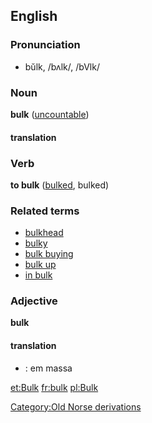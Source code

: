 ==English==

===Pronunciation===
*bŭlk, /bʌlk/, /bVlk/

===Noun===
'''bulk''' ([[uncountable]])

====translation====

===Verb===
'''to bulk''' ([[bulked]], bulked)

===Related terms===
*[[bulkhead]]
*[[bulky]]
*[[bulk buying]]
*[[bulk up]]
*[[in bulk]]

===Adjective===
'''bulk'''

====translation====
*{{pt}}: em massa

[[Category:Old Norse derivations]]

[[et:Bulk]]
[[fr:bulk]]
[[pl:Bulk]]